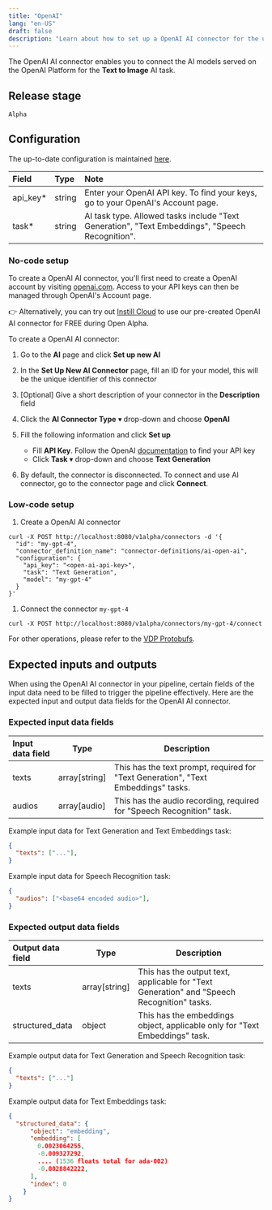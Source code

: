 ```yaml
---
title: "OpenAI"
lang: "en-US"
draft: false
description: "Learn about how to set up a OpenAI AI connector for the unstructured data pipeline tool VDP https://github.com/instill-ai/vdp"
---
```


The OpenAI AI connector enables you to connect the AI models served on the OpenAI Platform for the **Text to Image** AI task.

## Release stage

`Alpha`

## Configuration

The up-to-date configuration is maintained [here](https://github.com/instill-ai/connector-ai/blob/main/pkg/openai/config/seed/definitions.json).

| Field     | Type   | Note                                                                                            |
| :-------- | :----- | :---------------------------------------------------------------------------------------------- |
| api_key\* | string | Enter your OpenAI API key. To find your keys, go to your OpenAI's Account page.                 |
| task\*    | string | AI task type. Allowed tasks include "Text Generation", "Text Embeddings", "Speech Recognition". |

### No-code setup

<InfoBlock type="info" title="Prerequisites">

To create a OpenAI AI connector, you'll first need to create a
OpenAI account by visiting [openai.com](https://openai.com).
Access to your API keys can then be managed through OpenAI's Account
page.

👉 Alternatively, you can try out [Instill Cloud](https://console.instill.tech)
to use our pre-created OpenAI AI connector for FREE during Open Alpha.

</InfoBlock>

To create a OpenAI AI connector:

1. Go to the **AI** page and click **Set up new AI**
2. In the **Set Up New AI Connector** page, fill an ID for your model, this will be the unique identifier of this connector
3. [Optional] Give a short description of your connector in the **Description** field
4. Click the **AI Connector Type** ▾ drop-down and choose **OpenAI**
5. Fill the following information and click **Set up**

   - Fill **API Key**. Follow the OpenAI [documentation](https://platform.openai.com/docs/api-reference/authentication) to find your API key
   - Click **Task** ▾ drop-down and choose **Text Generation**

6. By default, the connector is disconnected. To connect and use AI connector, go to the connector page and click **Connect**.

### Low-code setup

1. Create a OpenAI AI connector

```shellscript cURL
curl -X POST http://localhost:8080/v1alpha/connectors -d '{
  "id": "my-gpt-4",
  "connector_definition_name": "connector-definitions/ai-open-ai",
  "configuration": {
    "api_key": "<open-ai-api-key>",
    "task": "Text Generation",
    "model": "my-gpt-4"
  }
}'
```

1. Connect the connector `my-gpt-4`

```shellscript cURL
curl -X POST http://localhost:8080/v1alpha/connectors/my-gpt-4/connect
```

For other operations, please refer to the [VDP Protobufs](https://buf.build/instill-ai/protobufs).

## Expected inputs and outputs

When using the OpenAI AI connector in your pipeline, certain fields of the input data need to be filled to trigger the pipeline effectively.
Here are the expected input and output data fields for the OpenAI AI connector.

### Expected input data fields

| Input data field | Type          | Description                                                                        |
| :--------------- | ------------- | ---------------------------------------------------------------------------------- |
| texts            | array[string] | This has the text prompt, required for "Text Generation", "Text Embeddings" tasks. |
| audios           | array[audio]  | This has the audio recording, required for "Speech Recognition" task.              |

Example input data for Text Generation and Text Embeddings task:

```json
{
  "texts": ["..."],
}
```

Example input data for Speech Recognition task:

```json
{
  "audios": ["<base64 encoded audio>"],
}
```


### Expected output data fields

| Output data field | Type          | Description                                                                                      |
| :---------------- | ------------- | ------------------------------------------------------------------------------------------------ |
| texts             | array[string] | This has the output text, applicable for "Text Generation" and "Speech Recognition" tasks.       |
| structured_data   | object        | This has the embeddings object, applicable only for "Text Embeddings" task.                      |

Example output data for Text Generation and Speech Recognition task:

```json
{
  "texts": ["..."]
}
```


Example output data for Text Embeddings task:

```json
{
  "structured_data": {
      "object": "embedding",
      "embedding": [
        0.0023064255,
        -0.009327292,
        .... (1536 floats total for ada-002)
        -0.0028842222,
      ],
      "index": 0
    }
}
```